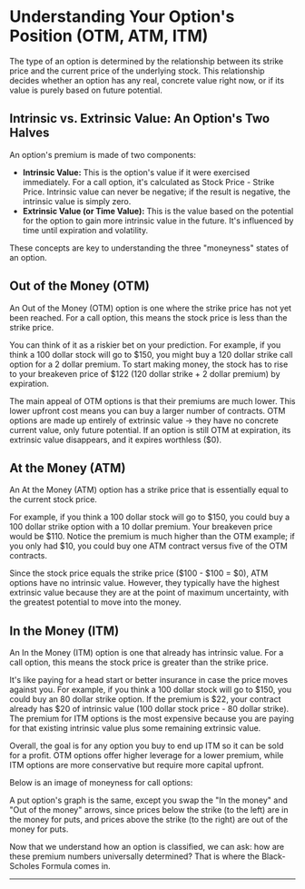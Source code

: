 # Understanding Your Option's Position (OTM, ATM, ITM)

The type of an option is determined by the relationship between its strike price and the current price of the underlying stock. This relationship decides whether an option has any real, concrete value right now, or if its value is purely based on future potential.

## Intrinsic vs. Extrinsic Value: An Option's Two Halves

An option's premium is made of two components:

- **Intrinsic Value:** This is the option's value if it were exercised immediately. For a call option, it's calculated as Stock Price - Strike Price. Intrinsic value can never be negative; if the result is negative, the intrinsic value is simply zero.
- **Extrinsic Value (or Time Value):** This is the value based on the potential for the option to gain more intrinsic value in the future. It's influenced by time until expiration and volatility.

These concepts are key to understanding the three "moneyness" states of an option.

## Out of the Money (OTM)

An Out of the Money (OTM) option is one where the strike price has not yet been reached. For a call option, this means the stock price is less than the strike price.

You can think of it as a riskier bet on your prediction. For example, if you think a 100 dollar stock will go to \$150, you might buy a 120 dollar strike call option for a 2 dollar premium. To start making money, the stock has to rise to your breakeven price of $122 (120 dollar strike + 2 dollar premium) by expiration.

The main appeal of OTM options is that their premiums are much lower. This lower upfront cost means you can buy a larger number of contracts. OTM options are made up entirely of extrinsic value → they have no concrete current value, only future potential. If an option is still OTM at expiration, its extrinsic value disappears, and it expires worthless (\$0).

## At the Money (ATM)

An At the Money (ATM) option has a strike price that is essentially equal to the current stock price.

For example, if you think a 100 dollar stock will go to \$150, you could buy a 100 dollar strike option with a 10 dollar premium. Your breakeven price would be \$110. Notice the premium is much higher than the OTM example; if you only had \$10, you could buy one ATM contract versus five of the OTM contracts.

Since the stock price equals the strike price (\$100 - \$100 = \$0), ATM options have no intrinsic value. However, they typically have the highest extrinsic value because they are at the point of maximum uncertainty, with the greatest potential to move into the money.

## In the Money (ITM)

An In the Money (ITM) option is one that already has intrinsic value. For a call option, this means the stock price is greater than the strike price.

It's like paying for a head start or better insurance in case the price moves against you. For example, if you think a 100 dollar stock will go to \$150, you could buy an 80 dollar strike option. If the premium is \$22, your contract already has \$20 of intrinsic value (100 dollar stock price - 80 dollar strike). The premium for ITM options is the most expensive because you are paying for that existing intrinsic value plus some remaining extrinsic value.

Overall, the goal is for any option you buy to end up ITM so it can be sold for a profit. OTM options offer higher leverage for a lower premium, while ITM options are more conservative but require more capital upfront.

Below is an image of moneyness for call options:
<ImageWithFullscreen src="\images\OptionMoneyness.png" alt="Liquidity Sweep Example" />

A put option's graph is the same, except you swap the "In the money" and "Out of the money" arrows, since prices below the strike (to the left) are in the money for puts, and prices above the strike (to the right) are out of the money for puts.

Now that we understand how an option is classified, we can ask: how are these premium numbers universally determined? That is where the Black-Scholes Formula comes in.

---